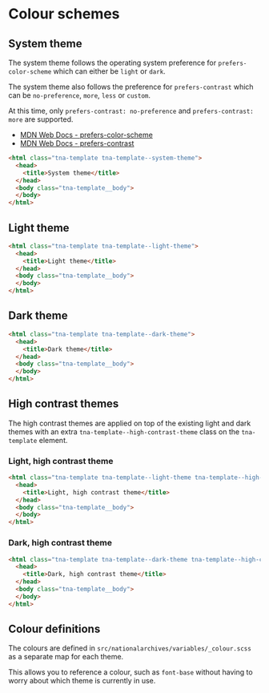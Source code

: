 
<Meta of={ColourStories} />

# Colour schemes

## System theme

The system theme follows the operating system preference for `prefers-color-scheme` which can either be `light` or `dark`.

The system theme also follows the preference for `prefers-contrast` which can be `no-preference`, `more`, `less` or `custom`.

At this time, only `prefers-contrast: no-preference` and `prefers-contrast: more` are supported.

- [MDN Web Docs - prefers-color-scheme](https://developer.mozilla.org/en-US/docs/Web/CSS/@media/prefers-color-scheme)
- [MDN Web Docs - prefers-contrast](https://developer.mozilla.org/en-US/docs/Web/CSS/@media/prefers-contrast)

```html
<html class="tna-template tna-template--system-theme">
  <head>
    <title>System theme</title>
  </head>
  <body class="tna-template__body">
  </body>
</html>
```

## Light theme

```html
<html class="tna-template tna-template--light-theme">
  <head>
    <title>Light theme</title>
  </head>
  <body class="tna-template__body">
  </body>
</html>
```

## Dark theme

```html
<html class="tna-template tna-template--dark-theme">
  <head>
    <title>Dark theme</title>
  </head>
  <body class="tna-template__body">
  </body>
</html>
```

## High contrast themes

The high contrast themes are applied on top of the existing light and dark themes with an extra `tna-template--high-contrast-theme` class on the `tna-template` element.

### Light, high contrast theme

```html
<html class="tna-template tna-template--light-theme tna-template--high-contrast-theme">
  <head>
    <title>Light, high contrast theme</title>
  </head>
  <body class="tna-template__body">
  </body>
</html>
```

### Dark, high contrast theme

```html
<html class="tna-template tna-template--dark-theme tna-template--high-contrast-theme">
  <head>
    <title>Dark, high contrast theme</title>
  </head>
  <body class="tna-template__body">
  </body>
</html>
```

## Colour definitions

The colours are defined in `src/nationalarchives/variables/_colour.scss` as a separate map for each theme.

This allows you to reference a colour, such as `font-base` without having to worry about which theme is currently in use.
